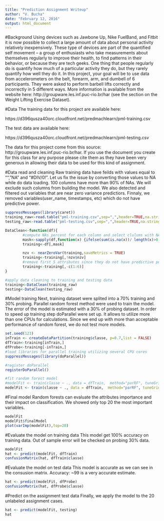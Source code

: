 ```yaml
---
title: "Prediction Assignment Writeup"
author: "V. Bucha"
date: "February 12, 2016"
output: html_document
---
```

#Background
Using devices such as Jawbone Up, Nike FuelBand, and Fitbit it is now possible to collect a large amount of data about personal activity relatively inexpensively. These type of devices are part of the quantified self movement – a group of enthusiasts who take measurements about themselves regularly to improve their health, to find patterns in their behavior, or because they are tech geeks. One thing that people regularly do is quantify how much of a particular activity they do, but they rarely quantify how well they do it. In this project, your goal will be to use data from accelerometers on the belt, forearm, arm, and dumbell of 6 participants. They were asked to perform barbell lifts correctly and incorrectly in 5 different ways. More information is available from the website here: http://groupware.les.inf.puc-rio.br/har (see the section on the Weight Lifting Exercise Dataset).

#Data
The training data for this project are available here:

https://d396qusza40orc.cloudfront.net/predmachlearn/pml-training.csv

The test data are available here:

https://d396qusza40orc.cloudfront.net/predmachlearn/pml-testing.csv

The data for this project come from this source: http://groupware.les.inf.puc-rio.br/har. If you use the document you create for this class for any purpose please cite them as they have been very generous in allowing their data to be used for this kind of assignment.

#Data read and cleaning
Raw training data have feilds with values equal to "", "NA" and  "#DIV/0!". Let us fix the issue by converting those values to NA while do data loading. 100 columns have more than 90% of NAs. We will exclude such columns from building the model. We also detected  and filtered out variables that are near zero variance predictiors. Finnaly, we removed variables(user_name, timestamps, etc) which do not have predictive power.

```r
suppressMessages(library(caret))
training_raw<-read.table("pml-training.csv",sep=",",header=TRUE,na.strings =c("","NA","#DIV/0!") )
testing_raw<-read.table("pml-testing.csv",sep=",",header=TRUE,na.strings =c("","NA","#DIV/0!"))

DataClean<-function(df){
        #compute NAs percent for each column and select clulums with NAs<90%
        mask<-sapply(df,function(x) {ifelse(sum(is.na(x))/ length(x)>0.9,FALSE,TRUE)})
        training<-df[,mask]

        nzv <- nearZeroVar(training,saveMetrics = TRUE)
        training<-training[,!nzv$nzv]
        #remove first 5 attributes since they do not have predictive power
        training<-training[,-c(1:6)]
}

#apply data cleaning to training and testing data
training<-DataClean(training_raw)
testing<-DataClean(testing_raw)
```

#Model training
Next, training dataset were splited into a 70% training and 30% probing. Parallel random forest method were used to train the model. The error of the model is estimated with a 30% of probing dataset. In order to speed up training step doParallel were set up. It allows to utilize more than one CPUs for calculations. Since we end up with more than acceptable performance of random forest, we do not test more models. 

``` R
set.seed(123)
inTrain <- createDataPartition(training$classe, p=0.7,list = FALSE)
dfTrain<-training[inTrain,]
dfProbe<-training[-inTrain,]
#load libraries for parallel training utilizing several CPU cores
suppressMessages(library(doParallel))

#register doParallel 
registerDoParallel()

#fit random forest model
#modelFit <- train(classe ~ ., data = dfTrain,  method="parRF", tuneGrid=data.frame(mtry=5), trControl=trainControl(method="none"))
modelFit <- train(classe ~ ., data = dfTrain,  method="parRF", tuneGrid=data.frame(mtry=5),trControl=trainControl(method='cv'))
```

#Final model
Random forests can evaluate the attributes importance and their impact on classification.  We showed only top 20 the most important variables.

``` r
modelFit
modelFit$finalModel
plot(varImp(modelFit),top=20)
```

#Evaluate the model on training data
This model get 100% accuracy on training data. Out of sample error will be checked on probing 30% data.
```r
modelFit
hat <- predict(modelFit, dfTrain)
confusionMatrix(hat, dfTrain$classe)
```

#Evaluate the model on test data
This model is accurate as we can see in the consusion matrix. Accuracy: ~99 is a very accurate estimate.
```r
hat <- predict(modelFit, dfProbe)
confusionMatrix(hat, dfProbe$classe)
```

#Predict on the assignment test data 
Finally, we apply the model to the 20 unlabeled assignment cases.
```r
hat <- predict(modelFit, testing)
hat
```